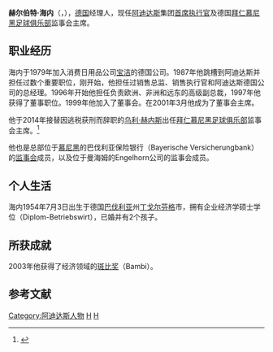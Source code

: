{{Infobox Person
| name = 赫爾伯特·海內<br>{{lang|de|Herbert Hainer}} 
| image = 
| caption = 
| birth_date = {{birth date and age|1954|7|3}}
| birth_place = {{DEU}}[[巴伐利亚|巴伐利亚]]州[[丁戈尔芬格|丁戈尔芬格]]市
| 国籍       = {{DEU}}
| alma_mater = 经济学硕士学位（Diplom-Betriebswirt）
| occupation =  
| networth =
| spouse = 已婚
| children = 2
| awards =经济领域的[[斑比奖|斑比奖]]（Bambi）
| website = 
| footnotes =
}}
'''赫尔伯特·海内'''（'''{{lang-de|Herbert Hainer}}'''，{{bd|1954年|7月3日|catIdx=H}}），[[德国|德国]]经理人，现任[[阿迪达斯|阿迪达斯]]集团[[首席执行官|首席执行官]]及德国[[拜仁慕尼黑足球俱乐部|拜仁慕尼黑足球俱乐部]]监事会主席。

==职业经历==

海内于1979年加入消费日用品公司[[宝洁|宝洁]]的德国公司。1987年他跳槽到阿迪达斯并担任过数个重要职位，刚开始，他担任过销售总监、销售执行官和阿迪达斯德国公司的总经理。1996年开始他担任负责欧洲、非洲和远东的高级副总裁，1997年他获得了董事职位。1999年他加入了董事会。在2001年3月他成为了董事会主席。

他于2014年接替因逃税获刑而辞职的[[乌利·赫内斯|乌利·赫内斯]]出任[[拜仁慕尼黑足球俱乐部|拜仁慕尼黑足球俱乐部]]监事会主席。<ref name="Uli Hoeness resigns as Bayern Munich president after court case">{{cite news|title=Uli Hoeness resigns as Bayern Munich president after court case|url=http://www.bbc.com/sport/0/football/26574681|accessdate=14 March 2014|newspaper=BBC Sports|date=14 March 2014|archive-date=2016-01-27|archive-url=https://web.archive.org/web/20160127173111/http://www.bbc.com/sport/0/football/26574681|dead-url=no}}</ref>

他也是总部位于[[慕尼黑|慕尼黑]]的巴伐利亚保险银行（Bayerische Versicherungbank）的[[监事会|监事会]]成员，以及位于曼海姆的Engelhorn公司的监事会成员。

==个人生活==

海内1954年7月3日出生于德国[[巴伐利亚|巴伐利亚]]州[[丁戈尔芬格|丁戈尔芬格]]市，拥有企业经济学硕士学位（Diplom-Betriebswirt），已婚并有2个孩子。

==所获成就==

2003年他获得了经济领域的[[斑比奖|斑比奖]]（Bambi）。

==参考文献==
<references />

{{Authority control}}
[[Category:阿迪达斯人物|Category:阿迪达斯人物]]
[[Category:德国企业家|H]]
[[Category:拜仁慕尼黑职员|H]]